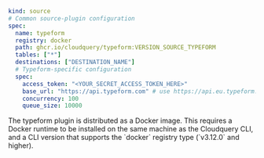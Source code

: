 
```yaml copy
kind: source
# Common source-plugin configuration
spec:
  name: typeform
  registry: docker
  path: ghcr.io/cloudquery/typeform:VERSION_SOURCE_TYPEFORM
  tables: ["*"]
  destinations: ["DESTINATION_NAME"]
  # Typeform-specific configuration
  spec:
    access_token: "<YOUR_SECRET_ACCESS_TOKEN_HERE>"
    base_url: "https://api.typeform.com" # use https://api.eu.typeform.com for EU accounts
    concurrency: 100
    queue_size: 10000
```

<Callout type="info">
  The typeform plugin is distributed as a Docker image. This requires a Docker runtime to be installed on the same machine as the Cloudquery CLI, and a CLI version that supports the `docker` registry type (`v3.12.0` and higher).
</Callout>